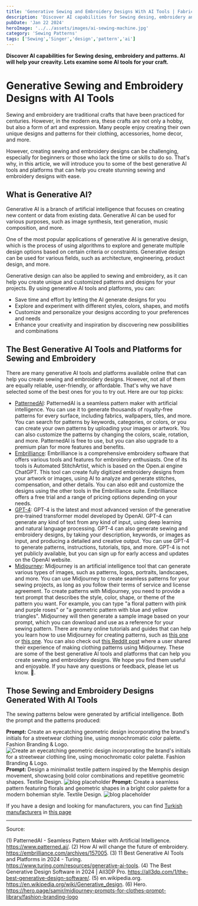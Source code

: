 ```yaml
---
title: 'Generative Sewing and Embroidery Designs With AI Tools | Fabrics Pedia'
description: 'Discover AI capabilities for Sewing desing, embroidery and patterns. AI will help your creavity. Lets examine some AI tools for your craft.'
pubDate: 'Jan 22 2024'
heroImage: '../../assets/images/ai-sewing-machine.jpg'
category: 'Sewing Patterns'
tags: ['Sewing','Singer','design','pattern','ai']
---
```


**Discover AI capabilities for Sewing desing, embroidery and patterns. AI will help your creavity. Lets examine some AI tools for your craft.**

# Generative Sewing and Embroidery Designs with AI Tools

Sewing and embroidery are traditional crafts that have been practiced for centuries. However, in the modern era, these crafts are not only a hobby, but also a form of art and expression. Many people enjoy creating their own unique designs and patterns for their clothing, accessories, home decor, and more.

However, creating sewing and embroidery designs can be challenging, especially for beginners or those who lack the time or skills to do so. That's why, in this article, we will introduce you to some of the best generative AI tools and platforms that can help you create stunning sewing and embroidery designs with ease.

## What is Generative AI?

Generative AI is a branch of artificial intelligence that focuses on creating new content or data from existing data. Generative AI can be used for various purposes, such as image synthesis, text generation, music composition, and more.

One of the most popular applications of generative AI is generative design, which is the process of using algorithms to explore and generate multiple design options based on certain criteria or constraints. Generative design can be used for various fields, such as architecture, engineering, product design, and more.

Generative design can also be applied to sewing and embroidery, as it can help you create unique and customized patterns and designs for your projects. By using generative AI tools and platforms, you can:

- Save time and effort by letting the AI generate designs for you
- Explore and experiment with different styles, colors, shapes, and motifs
- Customize and personalize your designs according to your preferences and needs
- Enhance your creativity and inspiration by discovering new possibilities and combinations

## The Best Generative AI Tools and Platforms for Sewing and Embroidery

There are many generative AI tools and platforms available online that can help you create sewing and embroidery designs. However, not all of them are equally reliable, user-friendly, or affordable. That's why we have selected some of the best ones for you to try out. Here are our top picks:

- [PatternedAI](https://www.patterned.ai/): PatternedAI is a seamless pattern maker with artificial intelligence. You can use it to generate thousands of royalty-free patterns for every surface, including fabrics, wallpapers, tiles, and more. You can search for patterns by keywords, categories, or colors, or you can create your own patterns by uploading your images or artwork. You can also customize the patterns by changing the colors, scale, rotation, and more. PatternedAI is free to use, but you can also upgrade to a premium plan for more features and benefits.
- [Embrilliance](https://embrilliance.com): Embrilliance is a comprehensive embroidery software that offers various tools and features for embroidery enthusiasts. One of its tools is Automated StitchArtist, which is based on the Open.ai engine ChatGPT. This tool can create fully digitized embroidery designs from your artwork or images, using AI to analyze and generate stitches, compensation, and other details. You can also edit and customize the designs using the other tools in the Embrilliance suite. Embrilliance offers a free trial and a range of pricing options depending on your needs.
- [GPT-4](https://chat.openai.com): GPT-4 is the latest and most advanced version of the generative pre-trained transformer model developed by OpenAI. GPT-4 can generate any kind of text from any kind of input, using deep learning and natural language processing. GPT-4 can also generate sewing and embroidery designs, by taking your description, keywords, or images as input, and producing a detailed and creative output. You can use GPT-4 to generate patterns, instructions, tutorials, tips, and more. GPT-4 is not yet publicly available, but you can sign up for early access and updates on the OpenAI website.
- [Midjourney](https://www.midjourney.com): Midjourney is an artificial intelligence tool that can generate various types of images, such as patterns, logos, portraits, landscapes, and more. You can use Midjourney to create seamless patterns for your sewing projects, as long as you follow their terms of service and license agreement.
To create patterns with Midjourney, you need to provide a text prompt that describes the style, color, shape, or theme of the pattern you want. For example, you can type "a floral pattern with pink and purple roses" or "a geometric pattern with blue and yellow triangles". Midjourney will then generate a sample image based on your prompt, which you can download and use as a reference for your sewing pattern.
There are many online tutorials and guides that can help you learn how to use Midjourney for creating patterns, such as [this one](https://www.youtube.com/watch?v=AIoab0gc_is) or [this one](https://www.youtube.com/watch?v=AIoab0gc_is). You can also check out [this Reddit post](https://www.reddit.com/r/midjourney/comments/ywj1vj/making_clothing_patterns_using_midjourney/) where a user shared their experience of making clothing patterns using Midjourney.
These are some of the best generative AI tools and platforms that can help you create sewing and embroidery designs. We hope you find them useful and enjoyable. If you have any questions or feedback, please let us know. 🙌.

## Those Sewing and Embroidery Designs Generated With AI Tools
The sewing patterns below were generated by artificial intelligence. Both the prompt and the patterns produced:

**Prompt:** Create an eyecatching geometric design incorporating the brand's initials for a streetwear clothing line, using monochromatic color palette. Fashion Branding & Logo.
![Create an eyecatching geometric design incorporating the brand's initials for a streetwear clothing line, using monochromatic color palette. Fashion Branding & Logo.](src/assets/images/eyecatching-geometric-design.webp)
**Prompt:** Design a minimalist textile pattern inspired by the Memphis design movement, showcasing bold color combinations and repetitive geometric shapes. Textile Design.
![blog placeholder](src/assets/images/repetitive-geometric-shapes.webp)
**Prompt:** Create a seamless pattern featuring florals and geometric shapes in a bright color palette for a modern bohemian style. Textile Design.
![blog placeholder](src/assets/images/seamless-pattern-featuring-florals-and-geometric-shapes.webp)

If you have a design and looking for manufacturers, you can find [Turkish manufacturers](http://localhost:4321/post/turkish-textile-fabrics-manufacturers/) in [this page](http://localhost:4321/post/turkish-textile-fabrics-manufacturers/)

-------------------------------------------------

Source:

(1) PatternedAI - Seamless Pattern Maker with Artificial Intelligence. https://www.patterned.ai/.
(2) How AI will change the future of embroidery. https://embrilliance.com/archives/157005.
(3) 11 Best Generative AI Tools and Platforms in 2024 - Turing. https://www.turing.com/resources/generative-ai-tools.
(4) The Best Generative Design Software in 2024 | All3DP Pro. https://all3dp.com/1/the-best-generative-design-software/.
(5) en.wikipedia.org. https://en.wikipedia.org/wiki/Generative_design.
(6) Hero. https://hero.page/samir/midjourney-prompts-for-clothes-prompt-library/fashion-branding-logo